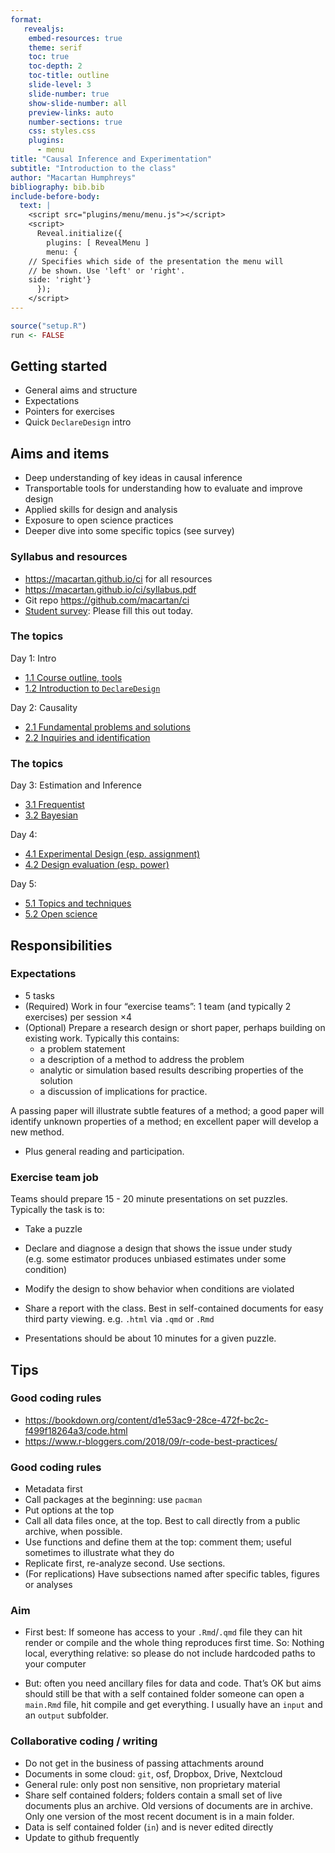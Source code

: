 ```yaml
---
format: 
   revealjs:
    embed-resources: true
    theme: serif
    toc: true
    toc-depth: 2
    toc-title: outline
    slide-level: 3
    slide-number: true
    show-slide-number: all
    preview-links: auto
    number-sections: true
    css: styles.css
    plugins:
      - menu
title: "Causal Inference and Experimentation"
subtitle: "Introduction to the class"
author: "Macartan Humphreys"
bibliography: bib.bib
include-before-body:
  text: |
    <script src="plugins/menu/menu.js"></script>
    <script>
      Reveal.initialize({
        plugins: [ RevealMenu ]
        menu: {
    // Specifies which side of the presentation the menu will
    // be shown. Use 'left' or 'right'.
    side: 'right'}
      });
    </script>
---
```



```r
source("setup.R")
run <- FALSE
```


## Getting started {#secoutline}

* General aims and structure
* Expectations
* Pointers for exercises
* Quick `DeclareDesign` intro

## Aims and items

* Deep understanding of key ideas in causal inference 
* Transportable tools for understanding how to evaluate and improve design
* Applied skills for design and analysis
* Exposure to open science practices
* Deeper dive into some specific topics (see survey)

### Syllabus and resources

* [https://macartan.github.io/ci](https://macartan.github.io/ci) for all resources
* [https://macartan.github.io/ci/syllabus.pdf](https://macartan.github.io/ci/syllabus.pdf)
* Git repo [https://github.com/macartan/ci](https://github.com/macartan/ci)
* [Student survey](https://cloud.wzb.eu/apps/forms/s/8QmokT5GeQfkmkrBHDzrzN4j): Please fill this out today.

### The topics {.smaller}

Day 1: Intro

* [1.1	Course outline, tools](#secoutline)
* [1.2	Introduction to `DeclareDesign`](#secdd)

Day 2: Causality

* [2.1	Fundamental problems and solutions](#seccausality)
* [2.2	Inquiries and identification](#secestimands) 

### The topics  {.smaller}

Day 3: Estimation and Inference

* [3.1	Frequentist](#secfisher)
* [3.2	Bayesian](#secbayes)

Day 4:

* [4.1	Experimental Design (esp. assignment)](#secdesign)
* [4.2	Design evaluation (esp. power)](#secdiagnosis)

Day 5: 

* [5.1	Topics and techniques](#citopics)
* [5.2	Open science](#openscience)


## Responsibilities

### Expectations {.smaller}

* 5 tasks
* (Required) Work in four "exercise teams": 1 team (and typically 2 exercises) per session $\times 4$ 
* (Optional) Prepare a research design or short paper, perhaps building on existing work. Typically this contains: 
  - a problem statement
  - a description of a method to address the problem
  - analytic or simulation based results describing properties of the solution
  - a discussion of implications for practice. 

A passing paper will illustrate subtle features of a method; a good paper will identify unknown properties of a method; en excellent paper will develop a new method. 

* Plus general reading and participation. 


### Exercise team job {.smaller}

Teams should prepare 15 - 20 minute presentations on set puzzles. Typically the task is to:

* Take a puzzle
* Declare and diagnose a design that shows the issue under study (e.g. some estimator produces unbiased estimates under some condition)
* Modify the design to show behavior when conditions are violated 

* Share a report with the class. Best in self-contained documents for easy third party viewing. e.g. `.html` via `.qmd` or `.Rmd`
* Presentations should be about 10 minutes for a given puzzle.

## Tips

### Good coding rules 

* [https://bookdown.org/content/d1e53ac9-28ce-472f-bc2c-f499f18264a3/code.html](https://bookdown.org/content/d1e53ac9-28ce-472f-bc2c-f499f18264a3/code.html)
* [https://www.r-bloggers.com/2018/09/r-code-best-practices/](https://www.r-bloggers.com/2018/09/r-code-best-practices/)

### Good coding rules   {.smaller}

* Metadata first
* Call packages at the beginning: use `pacman` 
* Put options at the top
* Call all data files once, at the top. Best to call directly from a public archive, when possible.  
* Use functions and define them at the top: comment them; useful sometimes to illustrate what they do
* Replicate first, re-analyze second. Use sections.
* (For replications) Have subsections named after specific tables, figures or analyses


### Aim


* First best: If someone has access to your `.Rmd`/`.qmd` file they can hit render or compile and the whole thing reproduces first time.  So:  Nothing local, everything relative: so please do not include hardcoded paths to your computer

*  But: often you need ancillary files for data and code. That's OK but aims should still be that with a self contained folder someone can open a `main.Rmd` file, hit compile and get everything. I usually have an `input` and an `output` subfolder.


### Collaborative coding / writing  {.smaller}

* Do not get in the business of passing attachments around
* Documents in some cloud: `git`, osf, Dropbox, Drive, Nextcloud
* General rule: only post non sensitive, non proprietary material
* Share self contained folders; folders contain a small set of live documents plus an archive. Old versions of documents are in archive. Only one version of the most recent document is in a main folder.
* Data is self contained folder (`in`) and is never edited directly
* Update to github frequently


